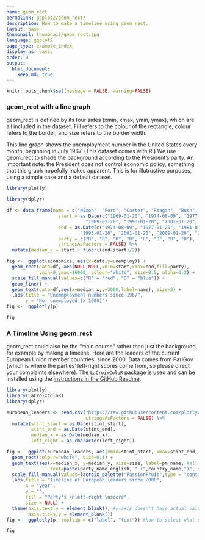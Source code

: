 ```yaml
---
name: geom_rect
permalink: ggplot2/geom_rect/
description: How to make a timeline using geom_rect.
layout: base
thumbnail: thumbnail/geom_rect.jpg
language: ggplot2
page_type: example_index
display_as: basic
order: 8
output:
  html_document:
    keep_md: true
---
```


```r
knitr::opts_chunk$set(message = FALSE, warning=FALSE)
```
### geom\_rect with a line graph
geom\_rect is defined by its four sides (xmin, xmax, ymin, ymax), which are all included in the dataset. Fill refers to the colour of the rectangle, colour refers to the border, and size refers to the border width.

This line graph shows the unemployment number in the United States every month, beginning in July 1967. (This dataset comes with R.) We use geom\_rect to shade the background according to the President's party. An important note: the President does not control economic policy, something that this graph hopefully makes apparent. This is for illutrustive purposes, using a simple case and a default dataset.

```r
library(plotly)

library(dplyr)

df <- data.frame(name = c("Nixon", "Ford", "Carter", "Reagan", "Bush", "Clinton", "Bush", "Obama"),
                   start = as.Date(c("1969-01-20", "1974-08-09", "1977-01-20", "1981-01-20",
                             "1989-01-20", "1993-01-20", "2001-01-20", "2009-01-20")),
                   end = as.Date(c("1974-08-09", "1977-01-20", "1981-01-20", "1989-01-20", 
                           "1993-01-20", "2001-01-20", "2009-01-20", "2017-01-20")),
                   party = c("R", "R", "D", "R", "R", "D", "R", "D"),
                   stringsAsFactors = FALSE) %>%
  mutate(median_x = start + floor((end-start)/2))

fig <-  ggplot(economics, aes(x=date,y=unemploy)) +
  geom_rect(data=df, aes(NULL,NULL,xmin=start,xmax=end,fill=party),
            ymin=0,ymax=16000, colour="white", size=0.5, alpha=0.2) +
  scale_fill_manual(values=c("R" = "red", "D" = "blue")) +
  geom_line() +
  geom_text(data=df,aes(x=median_x,y=3000,label=name), size=3) +
  labs(title = "Unemmployment numbers since 1967",
       y = "No. unemployed (x 1000)")
fig <-  ggplotly(p)

fig
```

### A Timeline Using geom\_rect
geom\_rect could also be the "main course" rather than just the background, for example by making a timeline.
Here are the leaders of the current European Union member countries, since 2000. Data comes from ParlGov
(which is where the parties' left-right scores come from, so please direct your complaints elsewhere). The
`LaCroixColoR` package is used and can be installed using the [instructions in the GitHub Readme](https://github.com/johannesbjork/LaCroixColoR#install-package).

```r
library(plotly)
library(LaCroixColoR)
library(dplyr)

european_leaders <- read.csv("https://raw.githubusercontent.com/plotly/datasets/master/european_leaders.csv",
                             stringsAsFactors = FALSE) %>%
  mutate(stint_start = as.Date(stint_start),
         stint_end = as.Date(stint_end),
         median_x = as.Date(median_x),
         left_right = as.character(left_right))

fig <-  ggplot(european_leaders, aes(xmin=stint_start, xmax=stint_end, ymin=vert_min, ymax=vert_max, fill=left_right)) +
  geom_rect(colour="white", size=0.1) +
  geom_text(aes(x=median_x, y=median_y, size=size, label=pm_name, #all names of separate variables
                text=paste(party_name_english, " (",country_name,")", sep=""))) +
  scale_fill_manual(values=lacroix_palette("PassionFruit",type = "continuous", n=8)) + #matches left/right colours
  labs(title = "Timeline of European leaders since 2000",
       x = "year",
       y = "",
       fill = "Party's \nleft-right \nscore",
       size = NULL) +
  theme(axis.text.y = element_blank(), #y-axis doesn't have actual values; no need for labels
        axis.ticks.y = element_blank())
fig <-  ggplotly(p, tooltip = c("label", "text")) #how to select what shows on the tooltip

fig
```

